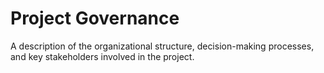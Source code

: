 # Project Governance

A description of the organizational structure, decision-making processes, and key stakeholders involved in the project.